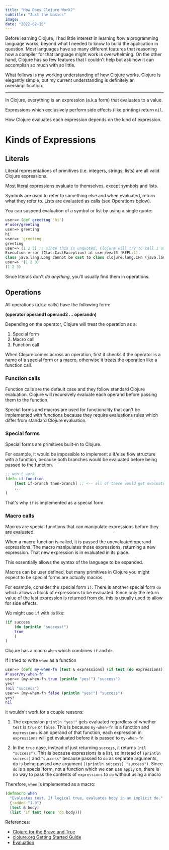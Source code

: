 ```yaml
---
title: "How Does Clojure Work?"
subtitle: "Just the basics"
image:
date: "2022-02-15"
---
```


Before learning Clojure, I had little interest in learning *how* a programming language works, beyond what I needed to know to build the application in question. Most languages have so many different features that reasoning how a compiler for that language might work is overwhelming. On the other hand, Clojure has so few features that I couldn't help but ask how it can accomplish so much with so little.

What follows is my working understanding of how Clojure works. Clojure is elegantly simple, but my current understanding is definitely an oversimplification.

---

In Clojure, everything is an expression (a.k.a form) that evaluates to a value. 

Expressions which exclusively perform side effects (like printing) return `nil`.

How Clojure evaluates each expression depends on the kind of expression.

# Kinds of Expressions

## Literals

Literal representations of primitives (i.e. integers, strings, lists) are all valid Clojure expressions. 

Most literal expressions evaluate to themselves, except symbols and lists. 

Symbols are used to refer to something else and when evaluated, return what they refer to. Lists are evaluated as calls (see Operations below). 

You can suspend evaluation of a symbol or list by using a single quote:

```clojure
user=> (def greeting 'hi')
#'user/greeting
user=> greeting
hi'
user=> 'greeting
greeting
user=> (1 2 3) ;; since this is unquoted, Clojure will try to call 1 as a function
Execution error (ClassCastException) at user/eval3 (REPL:1).
class java.lang.Long cannot be cast to class clojure.lang.IFn (java.lang.Long is in module java.base of loader 'bootstrap'; clojure.lang.IFn is in unnamed module of loader 'app')
user=> '(1 2 3)
(1 2 3)
```

Since literals don't *do anything*, you'll usually find them in operations.

## Operations

All operations (a.k.a calls) have the following form:

**(operator operand1 operand2 ... operandn)**

Depending on the operator, Clojure will treat the operation as a:

1. Special form
2. Macro call
3. Function call

When Clojure comes across an operation, first it checks if the operator is a name of a special form or a macro, otherwise it treats the operation like a function call.

### Function calls

Function calls are the default case and they follow standard Clojure evaluation. Clojure will recursively evaluate each operand before passing them to the function.

Special forms and macros are used for functionality that can't be implemented with functions because they require evaluations rules which differ from standard Clojure evaluation.

### Special forms

Special forms are primitives built-in to Clojure.

For example, it would be impossible to implement a if/else flow structure with a function, because both branches would be evaluated before being passed to the function.

```clojure
;; won't work
(defn if-function
    [test if-branch then-branch] ;; <-- all of these would get evaluated before being passed to if-function
    ...
)
```

That's why `if` is implemented as a special form.

### Macro calls

Macros are special functions that can manipulate expressions before they are evaluated. 

When a macro function is called, it is passed the unevaluated operand expressions. The macro manipulates those expressions, returning a new expression. That new expression is in evaluated in its place.

This essentially allows the syntax of the language to be expanded.

Macros can be user defined, but many primitives in Clojure you might expect to be special forms are actually macros.

For example, consider the special form `if`. There is another special form `do` which allows a block of expressions to be evaluated. Since only the return value of the last expression is returned from do, this is usually used to allow for side effects.

We might use `if` with `do` like:
```clojure
(if success
    (do (println "success!")
    true
    )
)
```
Clojure has a macro `when` which combines `if` and `do`. 

If I tried to write `when` as a function
```clojure
user=> (defn my-when-fn [test & expressions] (if test (do expressions)))
#'user/my-when-fn
user=> (my-when-fn true (println "yes!") "success")
yes!
(nil "success")
user=> (my-when-fn false (println "yes!") "success")
yes!
nil
```
it wouldn't work for a couple reasons:

1. The expression `println "yes!"` gets evaluated regardless of whether `test` is `true` or `false`. This is because `my-when-fn` is a function and `expressions` is an operand of that function, each expression in `expressions` will get evaluated before it is passed to `my-when-fn`

2. In the `true` case, instead of just returning `success`, it returns `(nil "success")`. This is because expressions is a list, so instead of `(println success)` and `"success"` because passed to `do` as separate arguments, do is being passed one argument `((println success) "success")`. Since `do` is a special form, not a function which we can use `apply` on, there is no way to pass the contents of `expressions` to `do` without using a macro

Therefore, `when` is implemented as a macro:
```clojure
(defmacro when
  "Evaluates test. If logical true, evaluates body in an implicit do."
  {:added "1.0"}
  [test & body]
  (list 'if test (cons 'do body)))
```




References:
- [Clojure for the Brave and True](https://www.braveclojure.com/clojure-for-the-brave-and-true/)
- [clojure.org Getting Started Guide](https://clojure.org/guides/learn/clojure)
- [Evaluation](https://clojure.org/reference/evaluation)



